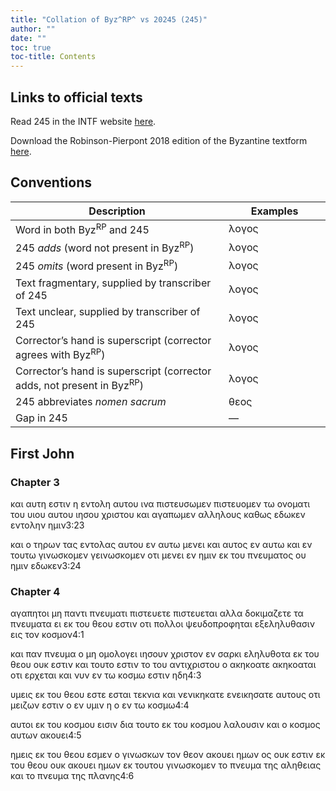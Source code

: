 ```yaml
---
title: "Collation of Byz^RP^ vs 20245 (245)"
author: ""
date: ""
toc: true
toc-title: Contents
---
```


::: {.callout-note appearance="minimal" icon="false" collapse="true"}
# Links to official texts

Read 245 in the INTF website [here](https://ntvmr.uni-muenster.de/manuscript-workspace?docID=20245).

Download the Robinson-Pierpont 2018 edition of the Byzantine textform [here](https://web.archive.org/web/20210413060536/https://byzantinetext.com/wp-content/uploads/2021/03/robinson-pierpont-2018-gnt-edition.pdf).


:::


::: {.callout-note appearance="minimal" icon="false" collapse="true"}
# Conventions

| Description                                                              	| Examples                           	|
|--------------------------------------------------------------------------	|------------------------------------	|
| Word in both Byz^RP^ and 245                                   	| λογος                              	|
| 245 *adds* (word not present in Byz^RP^)                       	| [λογος]{.greek-added}            	|
| 245 *omits* (word present in Byz^RP^)                          	| [λογος]{.greek-omitted}          	|
| Text fragmentary, supplied by transcriber of 245               	| [λογος]{.greek-supplied}         	|
| Text unclear, supplied by transcriber of 245                   	| [λογος]{.unclear}                	|
| Corrector's hand is superscript (corrector agrees with Byz^RP^)          	| [λογος]{.corr}                   	|
| Corrector's hand is superscript (corrector adds, not present in Byz^RP^) 	| [[λογος]{.corr}]{.greek-added} 	|
| 245 abbreviates *nomen sacrum*                                 	| [θεος]{.greek-abbr}            	|
| Gap in 245                                                     	| [―]{.gap}                        	|
:::

## First John

### Chapter 3

[και]{.greek-omitted} [αυτη]{.greek-omitted} [εστιν]{.greek-omitted} [η]{.greek-omitted} [εντολη]{.greek-omitted} [αυτου]{.greek-omitted} [ινα]{.greek-supplied} [πιστευσωμεν]{.greek-omitted} [[πισ]{.greek-supplied}τευομεν]{.greek-added} τω ονο[ματι]{.greek-supplied} του υιου αυτου [ιησου]{.greek-abbr} [χριστου]{.greek-abbr} [και]{.unclear} αγαπωμεν αλληλους καθως εδωκεν εντολην [ημιν]{.greek-added}[3:23]{.aside}

και ο τηρων τα[ς]{.unclear} εντολας αυτου εν αυτω μενει και αυτος εν αυτω και εν τουτω [γινωσκομεν]{.greek-omitted} [γεινωσκομεν]{.greek-added} οτι μενει εν ημιν εκ του [πνευματος]{.greek-abbr} ου ημιν εδωκεν[3:24]{.aside}

### Chapter 4

αγαπητοι μη παντι [πνευματι]{.greek-abbr} [πιστευετε]{.greek-omitted} [[πιστευ]{.greek-supplied}[ε]{.unclear}ται]{.greek-added} α[λλα]{.greek-supplied} [δοκιμαζετε]{.greek-omitted} [τα]{.greek-omitted} [πνευματα]{.greek-omitted} [ει]{.greek-omitted} [εκ]{.greek-omitted} [του]{.greek-omitted} [θεου]{.greek-omitted} [εστιν]{.greek-omitted} [οτι]{.greek-omitted} [πολλοι]{.greek-omitted} [ψευδοπροφηται]{.greek-omitted} [εξεληλυθασιν]{.greek-omitted} [εις]{.greek-omitted} [τον]{.greek-omitted} [κοσμον]{.greek-omitted}[4:1]{.aside}

[και]{.greek-omitted} [παν]{.greek-omitted} [πνευμα]{.greek-omitted} [ο]{.greek-omitted} [μη]{.greek-omitted} [ομολογει]{.greek-omitted} [ιησουν]{.greek-omitted} [χριστον]{.greek-omitted} [εν]{.greek-omitted} [σαρκι]{.greek-omitted} [εληλυθοτα]{.greek-omitted} [εκ]{.greek-omitted} [του]{.greek-omitted} [θεου]{.greek-omitted} [ουκ]{.greek-omitted} [εστιν]{.greek-omitted} [και]{.greek-omitted} [τουτο]{.greek-omitted} [εστιν]{.greek-omitted} το του αντιχριστο[υ]{.greek-supplied} [ο]{.greek-supplied} [ακηκοατε]{.greek-omitted} [[ακη]{.greek-supplied}κοαται]{.greek-added} ο[τι]{.unclear} ερχεται [και]{.greek-supplied} [νυν]{.greek-supplied} εν τω κοσμω εστιν [ηδη]{.greek-supplied}[4:3]{.aside}

υμεις ε[κ]{.unclear} του [θεου]{.greek-abbr} [εστε]{.greek-omitted} [εσται]{.greek-added} τεκνια κ[αι]{.greek-supplied} [νενικηκατε]{.greek-omitted} [ενεικησατε]{.greek-added} αυτους οτι μειζων εστιν ο εν υμιν η ο εν τω κοσμω[4:4]{.aside}

αυτοι εκ του [κοσμου]{.greek-supplied} εισιν δια του[το]{.unclear} ε[κ]{.unclear} του κοσμου λαλουσι[ν]{.greek-supplied} [και]{.greek-supplied} ο κοσμος αυτων ακου[ει]{.unclear}[4:5]{.aside}

[η]{.greek-supplied}μεις [εκ]{.greek-supplied} [τ]{.unclear}ο[υ]{.greek-supplied} [[θεου]{.greek-abbr}]{.greek-supplied} εσμεν [ο]{.greek-supplied} [γινωσκων]{.greek-supplied} [τον]{.greek-supplied} [θεον]{.greek-abbr} α[κου]{.greek-supplied}[ει]{.greek-supplied} [ημων]{.greek-omitted} [ος]{.greek-omitted} [ουκ]{.greek-omitted} [εστιν]{.greek-omitted} [εκ]{.greek-omitted} [του]{.greek-omitted} [θεου]{.greek-omitted} [ουκ]{.greek-omitted} [ακουει]{.greek-omitted} [ημων]{.greek-omitted} [εκ]{.greek-omitted} [τουτου]{.greek-omitted} [γινωσκομεν]{.greek-omitted} [το]{.greek-omitted} [πνευμα]{.greek-omitted} [της]{.greek-omitted} [αληθειας]{.greek-omitted} [και]{.greek-omitted} [το]{.greek-omitted} [πνευμα]{.greek-omitted} [της]{.greek-omitted} [πλανης]{.greek-omitted}[4:6]{.aside}

